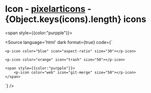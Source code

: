 
<Meta 
    title="Components/Icon/Overview" 
/>

# Icon - [pixelarticons](https://github.com/halfmage/pixelarticons) - {Object.keys(icons).length} icons

<p-icon color="blue" icon="4g" size="30"></p-icon>

<p-icon color="blue" icon="aspect-ratio" size="30"></p-icon>

<p-icon color="orange" icon="trash" size="50"></p-icon>

<span style={{color:"purpple"}}>
    <p-icon color="web" icon="git-merge" size="50"></p-icon>
</span>

<Source language='html' dark format={true} code={`
    <p-icon color="blue" icon="4g" size="30"></p-icon>

    <p-icon color="blue" icon="aspect-ratio" size="30"></p-icon>

    <p-icon color="orange" icon="trash" size="50"></p-icon>

    <span style={{color:"purpple"}}>
        <p-icon color="web" icon="git-merge" size="50"></p-icon>
    </span>
`} />
